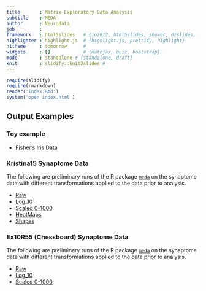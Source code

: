 ```yaml
---
title       : Matrix Exploratory Data Analysis
subtitle    : MEDA
author      : Neurodata
job         : 
framework   : html5slides   # {io2012, html5slides, shower, dzslides, ...}
highlighter : highlight.js  # {highlight.js, prettify, highlight}
hitheme     : tomorrow      # 
widgets     : []            # {mathjax, quiz, bootstrap}
mode        : standalone # {standalone, draft}
knit        : slidify::knit2slides #
---
```


```r
require(slidify)
require(rmarkdown)
render('index.Rmd')
system('open index.html')
```

## Output Examples

### Toy example

- [Fisher's Iris Data](http://docs.neurodata.io/meda/examples/FisherIrisData.html)

### Kristina15 Synaptome Data
The following are preliminary runs of the R package 
[`meda`](https://github.com/neurodata/meda) on the 
synaptome data with different transformations applied to 
the data prior to analysis.

- [Raw](http://docs.neurodata.io/meda/examples/SynDataRaw.html)
- [Log_10](http://docs.neurodata.io/meda/examples/SynDataLog10.html)
- [Scaled 0-1000](http://docs.neurodata.io/meda/examples/SynData01e3.html)  
- [HeatMaps](http://docs.neurodata.io/meda/examples/HeatMaps.html)  
- [Shapes](http://nbviewer.jupyter.org/github/neurodata/non-parametric-clustering/blob/master/procrustes_clustering/notebooks/procrustes_clustering.ipynb)

### Ex10R55 (Chessboard) Synaptome Data
The following are preliminary runs of the R package 
[`meda`](https://github.com/neurodata/meda) on the 
synaptome data with different transformations applied to 
the data prior to analysis.

- [Raw](http://docs.neurodata.io/meda/examples/Ex10R55_Raw.html)
- [Log_10](http://docs.neurodata.io/meda/examples/Ex10R55_Log10.html)
- [Scaled 0-1000](http://docs.neurodata.io/meda/examples/Ex10R55_01e3.html)  
